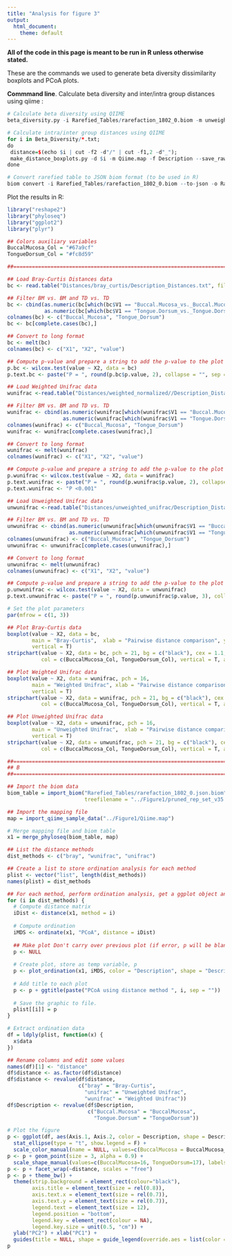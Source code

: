 ```yaml
---
title: "Analysis for figure 3"
output:
  html_document:
    theme: default
---
```


**All of the code in this page is meant to be run in R unless otherwise stated.**

These are the commands we used to generate beta diversity dissimilarity boxplots and PCoA plots.

**Commmand line**. Calculate beta diversity and inter/intra group distances using qiime :
```r
# Calculate beta diversity using QIIME
beta_diversity.py -i Rarefied_Tables/rarefaction_1802_0.biom -m unweighted_unifrac,weighted_normalized_unifrac,bray_curtis -t pruned_rep_set_v35.tree -o Beta_Diversity/

# Calculate intra/inter group distances using QIIME
for i in Beta_Diversity/*.txt; 
do
 distance=$(echo $i | cut -f2 -d"/" | cut -f1,2 -d"_"); 
 make_distance_boxplots.py -d $i -m Qiime.map -f Description --save_raw_data -o Distances/$distance; 
done

# Convert rarefied table to JSON biom format (to be used in R)
biom convert -i Rarefied_Tables/rarefaction_1802_0.biom --to-json -o Rarefied_Tables/rarefaction_1802_0.json.biom
```

Plot the results in R:
```r
library("reshape2")
library("phyloseq")
library("ggplot2")
library("plyr")

## Colors auxiliary variables
BuccalMucosa_Col = "#67a9cf"
TongueDorsum_Col = "#fc8d59"

##====================================================================================================

## Load Bray-Curtis Distances data
bc <- read.table("Distances/bray_curtis/Description_Distances.txt", fill = T)

## Filter BM vs. BM and TD vs. TD
bc <- cbind(as.numeric(bc[which(bc$V1 == "Buccal.Mucosa_vs._Buccal.Mucosa"),-1]),
            as.numeric(bc[which(bc$V1 == "Tongue.Dorsum_vs._Tongue.Dorsum"),-1]))
colnames(bc) <- c("Buccal_Mucosa", "Tongue_Dorsum")
bc <- bc[complete.cases(bc),]

## Convert to long format
bc <- melt(bc)
colnames(bc) <- c("X1", "X2", "value")

## Compute p-value and prepare a string to add the p-value to the plot
p.bc <- wilcox.test(value ~ X2, data = bc)
p.text.bc <- paste("P = ", round(p.bc$p.value, 2), collapse = "", sep = "")

## Load Weighted Unifrac data
wunifrac <-read.table("Distances/weighted_normalized//Description_Distances.txt", fill = T)

## Filter BM vs. BM and TD vs. TD
wunifrac <- cbind(as.numeric(wunifrac[which(wunifrac$V1 == "Buccal.Mucosa_vs._Buccal.Mucosa"),-1]), 
                  as.numeric(wunifrac[which(wunifrac$V1 == "Tongue.Dorsum_vs._Tongue.Dorsum"),-1]))
colnames(wunifrac) <- c("Buccal_Mucosa", "Tongue_Dorsum")
wunifrac <- wunifrac[complete.cases(wunifrac),]

## Convert to long format
wunifrac <- melt(wunifrac)
colnames(wunifrac) <- c("X1", "X2", "value")

## Compute p-value and prepare a string to add the p-value to the plot
p.wunifrac <- wilcox.test(value ~ X2, data = wunifrac)
p.text.wunifrac <- paste("P = ", round(p.wunifrac$p.value, 2), collapse = "", sep = "")
p.text.wunifrac <- "P <0.001"

## Load Unweighted Unifrac data
unwunifrac <-read.table("Distances/unweighted_unifrac/Description_Distances.txt", fill = T)

## Filter BM vs. BM and TD vs. TD
unwunifrac <- cbind(as.numeric(unwunifrac[which(unwunifrac$V1 == "Buccal.Mucosa_vs._Buccal.Mucosa"),-1]), 
                    as.numeric(unwunifrac[which(unwunifrac$V1 == "Tongue.Dorsum_vs._Tongue.Dorsum"),-1]))
colnames(unwunifrac) <- c("Buccal_Mucosa", "Tongue_Dorsum")
unwunifrac <- unwunifrac[complete.cases(unwunifrac),]

## Convert to long format
unwunifrac <- melt(unwunifrac)
colnames(unwunifrac) <- c("X1", "X2", "value")

## Compute p-value and prepare a string to add the p-value to the plot
p.unwunifrac <- wilcox.test(value ~ X2, data = unwunifrac)
p.text.unwunifrac <- paste("P = ", round(p.unwunifrac$p.value, 3), collapse = "", sep = "")

# Set the plot parameters
par(mfrow = c(1, 3))

## Plot Bray-Curtis data
boxplot(value ~ X2, data = bc, 
        main = "Bray-Curtis",  xlab = "Pairwise distance comparison", ylab = "Distance", names = c("BM vs. BM", "TD vs. TD"),
        vertical = T)
stripchart(value ~ X2, data = bc, pch = 21, bg = c("black"), cex = 1.1,
           col = c(BuccalMucosa_Col, TongueDorsum_Col), vertical = T, add = T)

## Plot Weighted Unifrac data
boxplot(value ~ X2, data = wunifrac, pch = 16,
        main = "Weighted Unifrac", xlab = "Pairwise distance comparison", ylab = "Distance", names = c("BM vs. BM", "TD vs. TD"),
        vertical = T)
stripchart(value ~ X2, data = wunifrac, pch = 21, bg = c("black"), cex = 1.1,
           col = c(BuccalMucosa_Col, TongueDorsum_Col), vertical = T, add = T)

## Plot Unweighted Unifrac data
boxplot(value ~ X2, data = unwunifrac, pch = 16,
        main = "Unweighted Unifrac",  xlab = "Pairwise distance comparison", ylab = "Distance", names = c("BM vs. BM", "TD vs. TD"),
        vertical = T)
stripchart(value ~ X2, data = unwunifrac, pch = 21, bg = c("black"), cex = 1.1,
           col = c(BuccalMucosa_Col, TongueDorsum_Col), vertical = T, add = T)

##====================================================================================================
## B
##====================================================================================================

## Import the biom data
biom_table = import_biom("Rarefied_Tables/rarefaction_1802_0.json.biom", 
                         treefilename = "../Figure1/pruned_rep_set_v35.tree")

## Import the mapping file
map = import_qiime_sample_data("../Figure1/Qiime.map")

# Merge mapping file and biom table
x1 = merge_phyloseq(biom_table, map)

## List the distance methods
dist_methods <- c("bray", "wunifrac", "unifrac")

## Create a list to store ordination analysis for each method
plist <- vector("list", length(dist_methods))
names(plist) = dist_methods

## For each method, perform ordination analysis, get a ggplot object and store in the list created above
for (i in dist_methods) {
  # Compute distance matrix
  iDist <- distance(x1, method = i)
 
  # Compute ordination
  iMDS <- ordinate(x1, "PCoA", distance = iDist)
  
  ## Make plot Don't carry over previous plot (if error, p will be blank)
  p <- NULL
  
  # Create plot, store as temp variable, p
  p <- plot_ordination(x1, iMDS, color = "Description", shape = "Description")
  
  # Add title to each plot
  p <- p + ggtitle(paste("PCoA using distance method ", i, sep = "")) 
  
  # Save the graphic to file.
  plist[[i]] = p
}

# Extract ordination data
df = ldply(plist, function(x) {
  x$data
})

## Rename columns and edit some values
names(df)[1] <- "distance"
df$distance <- as.factor(df$distance)
df$distance <- revalue(df$distance, 
                       c("bray" = "Bray-Curtis",
                         "unifrac" = "Unweighted Unifrac", 
                         "wunifrac" = "Weighted Unifrac"))
df$Description <- revalue(df$Description, 
                          c("Buccal.Mucosa" = "BuccalMucosa",
                            "Tongue.Dorsum" = "TongueDorsum"))

# Plot the figure
p <- ggplot(df, aes(Axis.1, Axis.2, color = Description, shape = Description), groups = Distance) +
  stat_ellipse(type = "t", show.legend = F) +
  scale_color_manual(name = NULL, values=c(BuccalMucosa = BuccalMucosa_Col, TongueDorsum = TongueDorsum_Col), labels = c("Buccal Mucosa", "Tongue Dorsum"))
p <- p + geom_point(size = 3, alpha = 0.9) +
  scale_shape_manual(values=c(BuccalMucosa=16, TongueDorsum=17), labels = c("Buccal Mucosa", "Tongue Dorsum"))
p <- p + facet_wrap(~distance, scales = "free")
p <- p + theme_bw() +
  theme(strip.background = element_rect(colour="black"),
        axis.title = element_text(size = rel(0.8)),
        axis.text.x = element_text(size = rel(0.7)),
        axis.text.y = element_text(size = rel(0.7)),
        legend.text = element_text(size = 12),
        legend.position = "bottom",
        legend.key = element_rect(colour = NA),
        legend.key.size = unit(0.5, "cm")) +
  ylab("PC2") + xlab("PC1") +
  guides(title = NULL, shape = guide_legend(override.aes = list(color = c(BuccalMucosa_Col, TongueDorsum_Col))), color = "none")
p
```
